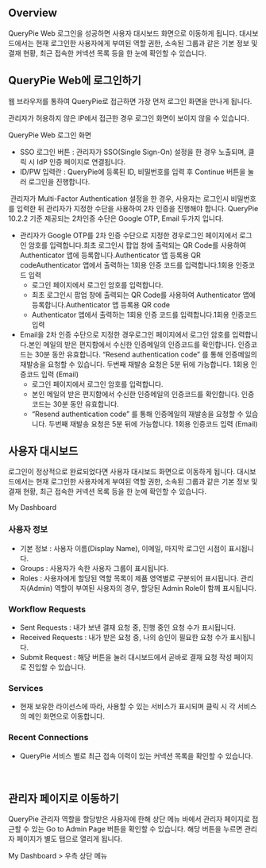 ## Overview
QueryPie Web 로그인을 성공하면 사용자 대시보드 화면으로 이동하게 됩니다. 대시보드에서는 현재 로그인한 사용자에게 부여된 역할 권한, 소속된 그룹과 같은 기본 정보 및 결재 현황, 최근 접속한 커넥션 목록 등을 한 눈에 확인할 수 있습니다.

## QueryPie Web에 로그인하기
웹 브라우저를 통하여 QueryPie로 접근하면 가장 먼저 로그인 화면을 만나게 됩니다.

관리자가 허용하지 않은 IP에서 접근한 경우 로그인 화면이 보이지 않을 수 있습니다.

QueryPie Web 로그인 화면

* SSO 로그인 버튼 : 관리자가 SSO(Single Sign-On) 설정을 한 경우 노출되며, 클릭 시 IdP 인증 페이지로 연결됩니다.
* ID/PW 입력란 : QueryPie에 등록된 ID, 비밀번호를 입력 후 Continue 버튼을 눌러 로그인을 진행합니다.

 관리자가 Multi-Factor Authentication 설정을 한 경우, 사용자는 로그인시 비밀번호를 입력한 뒤 관리자가 지정한 수단을 사용하여 2차 인증을 진행해야 합니다. QueryPie 10.2.2 기준 제공되는 2차인증 수단은 Google OTP, Email 두가지 입니다. 

* 관리자가 Google OTP를 2차 인증 수단으로 지정한 경우로그인 페이지에서 로그인 암호를 입력합니다.최초 로그인시 팝업 창에 출력되는 QR Code를 사용하여 Authenticator 앱에 등록합니다.Authenticator 앱 등록용 QR codeAuthenticator 앱에서 출력하는 1회용 인증 코드를 입력합니다.1회용 인증코드 입력
  * 로그인 페이지에서 로그인 암호를 입력합니다.
  * 최초 로그인시 팝업 창에 출력되는 QR Code를 사용하여 Authenticator 앱에 등록합니다.Authenticator 앱 등록용 QR code
  * Authenticator 앱에서 출력하는 1회용 인증 코드를 입력합니다.1회용 인증코드 입력
* Email을 2차 인증 수단으로 지정한 경우로그인 페이지에서 로그인 암호를 입력합니다.본인 메일의 받은 편지함에서 수신한 인증메일의 인증코드를 확인합니다. 인증코드는 30분 동안 유효합니다. “Resend authentication code” 를 통해 인증메일의 재발송을 요청할 수 있습니다. 두번째 재발송 요청은 5분 뒤에 가능합니다. 1회용 인증코드 입력 (Email)
  * 로그인 페이지에서 로그인 암호를 입력합니다.
  * 본인 메일의 받은 편지함에서 수신한 인증메일의 인증코드를 확인합니다. 인증코드는 30분 동안 유효합니다. 
  * “Resend authentication code” 를 통해 인증메일의 재발송을 요청할 수 있습니다. 두번째 재발송 요청은 5분 뒤에 가능합니다. 1회용 인증코드 입력 (Email)

## 사용자 대시보드
로그인이 정상적으로 완료되었다면 사용자 대시보드 화면으로 이동하게 됩니다. 대시보드에서는 현재 로그인한 사용자에게 부여된 역할 권한, 소속된 그룹과 같은 기본 정보 및 결재 현황, 최근 접속한 커넥션 목록 등을 한 눈에 확인할 수 있습니다.

My Dashboard

### 사용자 정보
* 기본 정보 : 사용자 이름(Display Name), 이메일, 마지막 로그인 시점이 표시됩니다.
* Groups : 사용자가 속한 사용자 그룹이 표시됩니다.
* Roles : 사용자에게 할당된 역할 목록이 제품 영역별로 구분되어 표시됩니다. 관리자(Admin) 역할이 부여된 사용자의 경우, 할당된 Admin Role이 함께 표시됩니다.

### Workflow Requests
* Sent Requests : 내가 보낸 결재 요청 중, 진행 중인 요청 수가 표시됩니다.
* Received Requests : 내가 받은 요청 중, 나의 승인이 필요한 요청 수가 표시됩니다.
* Submit Request : 해당 버튼을 눌러 대시보드에서 곧바로 결재 요청 작성 페이지로 진입할 수 있습니다.

### Services
* 현재 보유한 라이선스에 따라, 사용할 수 있는 서비스가 표시되며 클릭 시 각 서비스의 메인 화면으로 이동합니다.

### Recent Connections
* QueryPie 서비스 별로 최근 접속 이력이 있는 커넥션 목록을 확인할 수 있습니다.

 

## 관리자 페이지로 이동하기
QueryPie 관리자 역할을 할당받은 사용자에 한해 상단 메뉴 바에서 관리자 페이지로 접근할 수 있는 Go to Admin Page 버튼을 확인할 수 있습니다. 해당 버튼을 누르면 관리자 페이지가 별도 탭으로 열리게 됩니다.

My Dashboard > 우측 상단 메뉴
